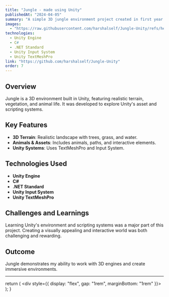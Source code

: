```yaml
---
title: "Jungle - made using Unity"
publishedAt: "2024-04-05"
summary: "A simple 3D jungle environment project created in first year using Unity. Features trees, grass, paths, animals, a lake, mountains, and beautiful terrain. Developed as part of Idealab project to explore Unity's environment and asset systems."
images:
  - "https://raw.githubusercontent.com/harshalself/Jungle-Unity/refs/heads/main/Captures/13.png"
technologies:
  - Unity Engine
  - C#
  - .NET Standard
  - Unity Input System
  - Unity TextMeshPro
link: "https://github.com/harshalself/Jungle-Unity"
order: 7
---
```


## Overview

Jungle is a 3D environment built in Unity, featuring realistic terrain, vegetation, and animal life. It was developed to explore Unity's asset and scripting systems.

## Key Features

- **3D Terrain**: Realistic landscape with trees, grass, and water.
- **Animals & Assets**: Includes animals, paths, and interactive elements.
- **Unity Systems**: Uses TextMeshPro and Input System.

## Technologies Used

<TechIcons />

- **Unity Engine**
- **C#**
- **.NET Standard**
- **Unity Input System**
- **Unity TextMeshPro**

## Challenges and Learnings

Learning Unity's environment and scripting systems was a major part of this project. Creating a visually appealing and interactive world was both challenging and rewarding.

## Outcome

Jungle demonstrates my ability to work with 3D engines and create immersive environments.

---


  return (
    <div style={{ display: "flex", gap: "1rem", marginBottom: "1rem" }}>
      <SiUnity size={32} title="Unity Engine" />
      <SiSharp size={32} title="C#" />
      <SiDotnet size={32} title=".NET Standard" />
      <GiWireframeGlobe size={32} title="Unity Input System" />
      <GiMeshNetwork size={32} title="Unity TextMeshPro" />
    </div>
  );
}
